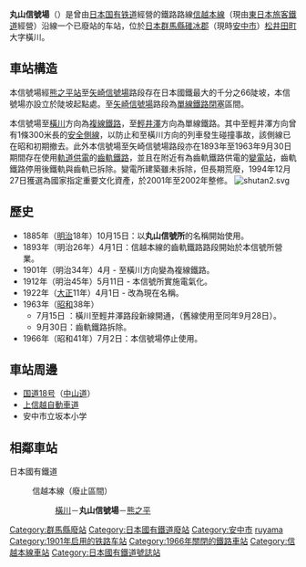 {{日本車站資訊
|公司色 = #ccc
|文字色 = #000
|站名 = 丸山信號場
|圖片 = 
|pxl =
|圖片說明 = 
|日文原名 = 丸山
|平假名 = まるやま
|羅馬拼音 = Maruyama
|電報略號 = マル
|車站編號 =
|所屬公司 = [[日本國有鐵道|日本國有鐵道]]
|所在地 = [[群馬縣|群馬縣]][[碓冰郡|碓冰郡]]（現時[[安中市|安中市]]）[[松井田町|松井田町]]大字橫川
|車站構造 = [[地面車站|地面車站]]
|月台配置 = 
|啟用年月日 = 1901年（明治34年）4月 
|廢站年月日 = 1966年（昭和41年）7月2日
|乘客人數 = 
|統計年度 = 
|所屬路線 = [[信越本線|信越本線]]
|前一站 = [[橫川站_(群馬縣)|橫川]]
|前一站距離 = 1.8
|後一站距離 = 4.3
|後一站 = [[熊之平站|熊之平]]
|距離 = 31.5
|起點站 = [[高崎站_(日本)|高崎]]
|轉車 =
|備註 = 
}}

'''丸山信號場'''（{{jpn|j=丸山信号場|hg=まるやましんごうじょう|rm=Maruyama eki|f=y}}）是曾由[[日本国有铁道|日本国有铁道]]經營的鐵路路線[[信越本線|信越本線]]（現由[[東日本旅客鐵道|東日本旅客鐵道]]經營）沿線一个已廢站的车站，位於[[日本|日本]][[群馬縣|群馬縣]][[碓冰郡|碓冰郡]]（現時[[安中市|安中市]]）[[松井田町|松井田町]]大字橫川。

==車站構造==
本信號場經[[熊之平站|熊之平站]]至[[矢崎信號場|矢崎信號場]]路段存在日本國鐵最大的千分之66陡坡，本信號場亦設立於陡坡起點處。至[[矢崎信號場|矢崎信號場]]路段為[[單線鐵路|單線鐵路]][[閉塞_(鐵路)|閉塞]]區間。

本信號場至[[橫川站_(群馬縣)|橫川]]方向為[[複線鐵路|複線鐵路]]，至[[輕井澤車站|輕井澤]]方向為單線鐵路。其中至輕井澤方向曾有1條300米長的[[安全側線|安全側線]]，以防止和至橫川方向的列車發生碰撞事故，該側線已在昭和初期撤去。此外本信號場至矢崎信號場路段亦在1893年至1963年9月30日期間存在使用[[軌道供電|軌道供電]]的[[齒軌鐵路|齒軌鐵路]]，並且在附近有為齒軌鐵路供電的[[變電站|變電站]]，齒軌鐵路停用後鐵軌與齒軌已拆除。變電所建築雖未拆除，但長期荒廢，1994年12月27日獲選為國家指定重要文化資產，於2001年至2002年整修。
[[File:shutan2.svg|thumb]]

==歷史==
* 1885年（[[明治|明治]]18年）10月15日：以'''丸山信號所'''的名稱開始使用。
* 1893年（明治26年）4月1日：信越本線的齒軌鐵路路段開始於本信號所營業。
* 1901年（明治34年）4月 - 至橫川方向變為複線鐵路。
* 1912年（明治45年）5月11日 - 本信號所實施電氣化。
* 1922年（[[大正|大正]]11年）4月1日 - 改為現在名稱。
* 1963年（[[昭和|昭和]]38年）
** 7月15日 ：橫川至輕井澤路段新線開通，（舊線使用至同年9月28日）。
** 9月30日：齒軌鐵路拆除。
* 1966年（昭和41年）7月2日：本信號場停止使用。

==車站周邊==
*[[国道18号|国道18号]]（[[中山道|中山道]]）
*[[上信越自動車道|上信越自動車道]]
*安中市立坂本小学

==相鄰車站==
; 日本國有鐵道
:{{Color|yellowgreen|■}} 信越本線（廢止區間）
::[[橫川站_(群馬縣)|橫川]]－'''丸山信號場'''－[[熊之平站|熊之平]]

{{信越本線 (廢線區間)}}

{{DEFAULTSORT:Maruyama}}
[[Category:群馬縣廢站|Category:群馬縣廢站]]
[[Category:日本國有鐵道廢站|Category:日本國有鐵道廢站]]
[[Category:安中市|Category:安中市]]
[[Category:日本鐵路車站_Ma|ruyama]]
[[Category:1901年启用的铁路车站|Category:1901年启用的铁路车站]]
[[Category:1966年關閉的鐵路車站|Category:1966年關閉的鐵路車站]]
[[Category:信越本線車站|Category:信越本線車站]]
[[Category:日本國有鐵道號誌站|Category:日本國有鐵道號誌站]]